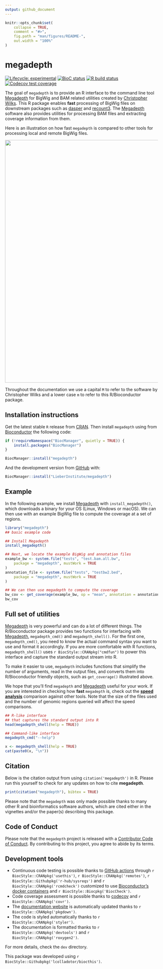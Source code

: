 ```yaml
---
output: github_document
---
```


<!-- README.md is generated from README.Rmd. Please edit that file -->

```r
knitr::opts_chunk$set(
    collapse = TRUE,
    comment = "#>",
    fig.path = "man/figures/README-",
    out.width = "100%"
)
```

# megadepth

<!-- badges: start -->
[![Lifecycle: experimental](https://img.shields.io/badge/lifecycle-experimental-orange.svg)](https://www.tidyverse.org/lifecycle/#experimental)
[![BioC status](http://www.bioconductor.org/shields/build/release/bioc/megadepth.svg)](https://bioconductor.org/checkResults/release/bioc-LATEST/megadepth)
[![R build status](https://github.com/LieberInstitute/megadepth/workflows/R-CMD-check-bioc/badge.svg)](https://github.com/LieberInstitute/megadepth/actions)
[![Codecov test coverage](https://codecov.io/gh/LieberInstitute/megadepth/branch/master/graph/badge.svg)](https://codecov.io/gh/LieberInstitute/megadepth?branch=master)
<!-- badges: end -->

The goal of `megadepth` is to provide an R interface to the command line tool [Megadepth](https://github.com/ChristopherWilks/megadepth) for BigWig and BAM related utilities created by [Christopher Wilks](https://twitter.com/chrisnwilks). This R package enables **fast** processing of BigWig files on downstream packages such as [dasper](https://bioconductor.org/packages/dasper) and [recount3](https://bioconductor.org/packages/recount3). The [Megadepth](https://github.com/ChristopherWilks/megadepth) software also provides utilities for processing BAM files and extracting coverage information from them.

Here is an illustration on how fast `megadepth` is compared to other tools for processing local and remote BigWig files.

<a href="https://github.com/LieberInstitute/megadepth/tree/master/analysis"><img src="https://raw.githubusercontent.com/LieberInstitute/megadepth/master/analysis/md_rt_pybw_runtime.png" width="800px" ></a>

Throughout the documentation we use a capital `M` to refer to the software by Christopher Wilks and a lower case `m` to refer to this R/Bioconductor package.

## Installation instructions

Get the latest stable `R` release from [CRAN](http://cran.r-project.org/). Then install `megadepth` using from [Bioconductor](http://bioconductor.org/) the following code:

```r
if (!requireNamespace("BiocManager", quietly = TRUE)) {
    install.packages("BiocManager")
}

BiocManager::install("megadepth")
```

And the development version from [GitHub](https://github.com/) with:

```r
BiocManager::install("LieberInstitute/megadepth")
```

## Example

In the following example, we install [Megadepth](https://github.com/ChristopherWilks/megadepth) with `install_megadepth()`, which downloads a binary for your OS (Linux, Windows or macOS). We can then use with an example BigWig file to compute the coverage at a set of regions.

```r
library("megadepth")
## basic example code

## Install Megadepth
install_megadepth()

## Next, we locate the example BigWig and annotation files
example_bw <- system.file("tests", "test.bam.all.bw",
    package = "megadepth", mustWork = TRUE
)
annotation_file <- system.file("tests", "testbw2.bed",
    package = "megadepth", mustWork = TRUE
)

## We can then use megadepth to compute the coverage
bw_cov <- get_coverage(example_bw, op = "mean", annotation = annotation_file)
bw_cov
```

## Full set of utilities

[Megadepth](https://github.com/ChristopherWilks/megadepth) is very powerful and can do a lot of different things. The R/Bioconductor package provides two functions for interfacing with [Megadepth](https://github.com/ChristopherWilks/megadepth), `megadepth_cmd()` and `megadepth_shell()`. For the first one, `megadepth_cmd()`, you need to know the actual command syntax you want to use and format it accordingly. If you are more comfortable with R functions, `megadepth_shell()` uses `r BiocStyle::CRANpkg("cmdfun")` to power this interface and capture the standard output stream into R.

To make it easier to use, `megadepth` includes functions that simplify the number of arguments, read in the output files, and converts them into R/Bioconductor friendly objects, such as `get_coverage()` illustrated above.

We hope that you'll find `megadepth` and [Megadepth](https://github.com/ChristopherWilks/megadepth) useful for your work. If you are interested in checking how **fast** `megadepth` is, check out the [**speed analysis**](https://github.com/LieberInstitute/megadepth/tree/master/analysis) comparison against other tools. Note that the size of the files used and the number of genomic regions queried will affect the speed comparisons.

```r
## R-like interface
## that captures the standard output into R
head(megadepth_shell(help = TRUE))

## Command-like interface
megadepth_cmd("--help")
```

```r
x <- megadepth_shell(help = TRUE)
cat(paste0(x, "\n"))
```



## Citation

Below is the citation output from using `citation('megadepth')` in R. Please
run this yourself to check for any updates on how to cite __megadepth__.

```r
print(citation("megadepth"), bibtex = TRUE)
```

Please note that the `megadepth` was only made possible thanks to many other R and bioinformatics software authors, which are cited either in the vignettes and/or the paper(s) describing this package.

## Code of Conduct

Please note that the `megadepth` project is released with a [Contributor Code of Conduct](https://contributor-covenant.org/version/2/0/CODE_OF_CONDUCT.html). By contributing to this project, you agree to abide by its terms.

## Development tools

* Continuous code testing is possible thanks to [GitHub actions](https://www.tidyverse.org/blog/2020/04/usethis-1-6-0/)  through `r BiocStyle::CRANpkg('usethis')`, `r BiocStyle::CRANpkg('remotes')`, `r BiocStyle::Githubpkg('r-hub/sysreqs')` and `r BiocStyle::CRANpkg('rcmdcheck')` customized to use [Bioconductor's docker containers](https://www.bioconductor.org/help/docker/) and `r BiocStyle::Biocpkg('BiocCheck')`.
* Code coverage assessment is possible thanks to [codecov](https://codecov.io/gh) and `r BiocStyle::CRANpkg('covr')`.
* The [documentation website](http://LieberInstitute.github.io/megadepth) is automatically updated thanks to `r BiocStyle::CRANpkg('pkgdown')`.
* The code is styled automatically thanks to `r BiocStyle::CRANpkg('styler')`.
* The documentation is formatted thanks to `r BiocStyle::CRANpkg('devtools')` and `r BiocStyle::CRANpkg('roxygen2')`.

For more details, check the `dev` directory.

This package was developed using `r BiocStyle::Githubpkg('lcolladotor/biocthis')`.


